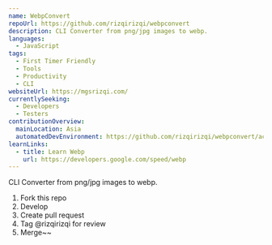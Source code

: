```yaml
---
name: WebpConvert
repoUrl: https://github.com/rizqirizqi/webpconvert
description: CLI Converter from png/jpg images to webp.
languages:
  - JavaScript
tags:
  - First Timer Friendly
  - Tools
  - Productivity
  - CLI
websiteUrl: https://mgsrizqi.com/
currentlySeeking:
  - Developers
  - Testers
contributionOverview:
  mainLocation: Asia
  automatedDevEnvironment: https://github.com/rizqirizqi/webpconvert/actions
learnLinks:
  - title: Learn Webp
    url: https://developers.google.com/speed/webp
---
```


<Overview>

CLI Converter from png/jpg images to webp.

</Overview>

<Contributing>

1. Fork this repo
2. Develop
3. Create pull request
4. Tag @rizqirizqi for review
5. Merge~~

</Contributing>
